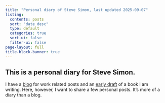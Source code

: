 ```yaml
---
title: "Personal diary of Steve Simon, last updated 2025-09-07"
listing:
  contents: posts
  sort: "date desc"
  type: default
  categories: true
  sort-ui: false
  filter-ui: false
page-layout: full
title-block-banner: true
---
```


## This is a personal diary for Steve Simon.

I have a [blog][sim1] for work related posts and an [early draft][sim2] of a book I am writing. Here, however, I want to share a few personal posts. It's more of a diary than a blog.

[sim1]: http://pmean.com
[sim2]: http://pmean.com/jump-start/
